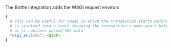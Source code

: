 <PlatformContent includePath="performance/default-sampling-context-platform" />

The Bottle integration adds the WSGI request environ:

```python
{
  # This can be useful for cases in which the transaction starts before the URL
  # is resolved into a route (meaning the transaction's name won't help much),
  # as it contains parsed URL data
  "wsgi_environ": <dict>
}
```
